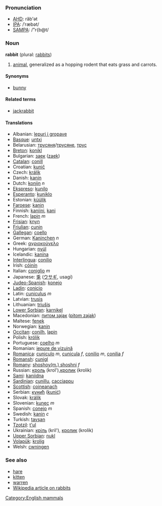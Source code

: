 ===Pronunciation===
*[[w:AHD|AHD]]: răb'ət
*[[w:IPA|IPA]]: /ˈræbət/
*[[w:SAMPA|SAMPA]]: /"r{b@t/

=== Noun ===
'''rabbit''' (plural: [[rabbits]])

# [[animal]], generalized as a hopping rodent that eats grass and carrots.

====Synonyms====
*[[bunny]]

==== Related terms ====
*[[jackrabbit]]

==== Translations ====
*Albanian: [[lepuri i gropave]]
*[[Basque]]: [[untxi]]
*Belarusian: [[трусяня]]/[[трусяне]], [[трус]]
*[[Breton]]: [[konikl]]
*Bulgarian: [[заек]] ([[zaek]])
*[[Catalan]]: [[conill]]
*Croatian: [[kunič]]
*Czech: [[králík]]
*Danish: [[kanin]]
*Dutch: [[konijn]] ''n''
*[[Ekspreso]]: [[kunilo]]
*[[Esperanto]]: [[kuniklo]]
*Estonian: [[küülik]]
*[[Faroese]]: [[kanin]]
*Finnish: [[kaniini]], [[kani]]
*French: [[lapin]] ''m''
*[[Frisian]]: [[knyn]]
*[[Friulian]]: [[cunin]]
*[[Gallegan]]: [[coello]]
*German: [[Kaninchen]] ''n''
*Greek: [[αγριοκούνελο]]
*Hungarian: [[nyúl]]
*Icelandic: [[kanína]]
*[[Interlingua]]: [[conilio]]
*Irish: [[cóinín]]
*Italian: [[coniglio]] ''m''
*Japanese: [[兎]] ([[ウサギ]], usagi)
*[[Judeo-Spanish]]: [[konejo]]
*[[Ladin]]: [[conicio]]
*Latin: [[cuniculus]] ''m''
*Latvian: [[trusis]]
*Lithuanian: [[triušis]]
*[[Lower Sorbian]]: [[karnikel]]
*Macedonian: [[питом заjак]] ([[pitom zajak]])
*Maltese: [[fenek]]
*Norwegian: [[kanin]]
*[[Occitan]]: [[conilh]], [[lapin]]
*Polish: [[królik]]
*Portuguese: [[coelho]] ''m''
*Romanian: [[iepure de vizuină]]
*[[Romanica]]: [[cuniculo]] ''m'', [[cunicula]] ''f'', [[conilio]] ''m'', [[conilia]] ''f''
*[[Romansh]]: [[cunigl]]
*[[Romany]]: [[shoshoy(m.) shoshni]] ''f''
*Russian: [[кроль]] (krol'),[[кролик]] (krolik)
*[[Sami]]: [[kaniidna]]
*[[Sardinian]]: [[cunillu]], [[cacciappu]]
*[[Scottish]]: [[coineanach]]
*Serbian: [[кунић]] ([[kunić]])
*Slovak: [[králik]]
*Slovenian: [[kunec]] ''m''
*Spanish: [[conejo]] ''m''
*Swedish: [[kanin]] ''c''
*Turkish: [[tavşan]]
*[[Tzotzil]]: [[t'ul]]
*Ukrainian: [[кріль]] (kril'), [[кролик]] (krolik)
*[[Upper Sorbian]]: [[nukl]]
*[[Volapük]]: [[krolig]]
*Welsh: [[cwningen]]

===See also===
*[[hare]]
*[[kitten]]
*[[warren]]
*[[w:rabbit|Wikipedia article on rabbits]]

[[Category:English mammals]]